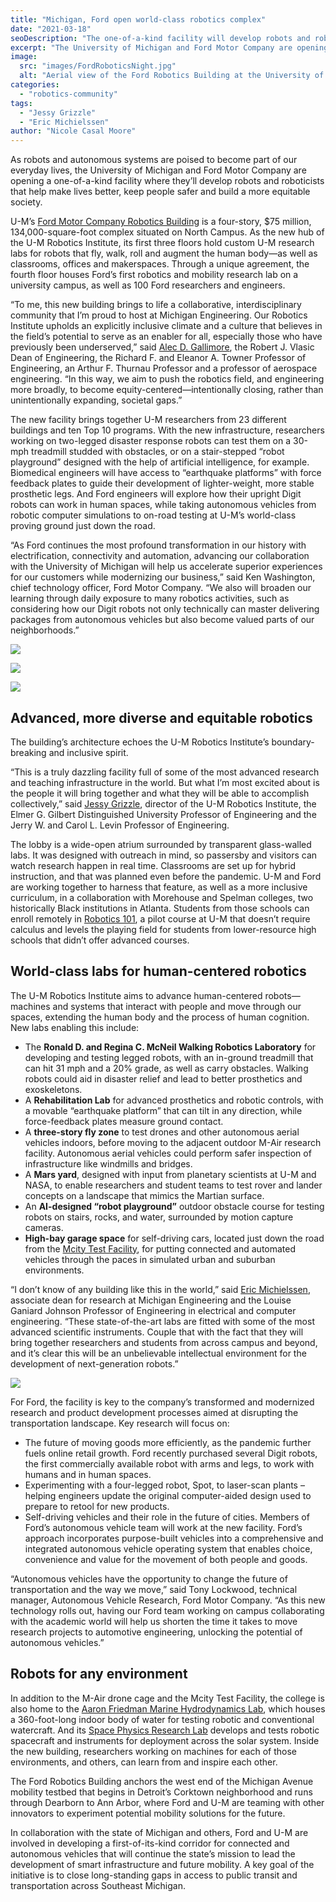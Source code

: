 ```yaml
---
title: "Michigan, Ford open world-class robotics complex"
date: "2021-03-18"
seoDescription: "The one-of-a-kind facility will develop robots and roboticists that help make lives better, keep people safer and build a more equitable society."
excerpt: "The University of Michigan and Ford Motor Company are opening a one-of-a-kind facility where they’ll develop robots and roboticists that help make lives better, keep people safer and build a more equitable society."
image:
  src: "images/FordRoboticsNight.jpg"
  alt: "Aerial view of the Ford Robotics Building at the University of Michigan."
categories:
  - "robotics-community"
tags:
  - "Jessy Grizzle"
  - "Eric Michielssen"
author: "Nicole Casal Moore"
---
```


<VideoCenter url="Nckogu4XZ28" />

As robots and autonomous systems are poised to become part of our everyday lives, the University of Michigan and Ford Motor Company are opening a one-of-a-kind facility where they’ll develop robots and roboticists that help make lives better, keep people safer and build a more equitable society.



U-M’s [Ford Motor Company Robotics Building](https://robotics.umich.edu/about/ford-motor-company-robotics-building/ "Ford Robotics Building") is a four-story, $75 million, 134,000-square-foot complex situated on North Campus. As the new hub of the U-M Robotics Institute, its first three floors hold custom U-M research labs for robots that fly, walk, roll and augment the human body—as well as classrooms, offices and makerspaces. Through a unique agreement, the fourth floor houses Ford’s first robotics and mobility research lab on a university campus, as well as 100 Ford researchers and engineers.

“To me, this new building brings to life a collaborative, interdisciplinary community that I’m proud to host at Michigan Engineering. Our Robotics Institute upholds an explicitly inclusive climate and a culture that believes in the field’s potential to serve as an enabler for all, especially those who have previously been underserved,” said [Alec D. Gallimore](https://aero.engin.umich.edu/people/alec-d-gallimore/), the Robert J. Vlasic Dean of Engineering, the Richard F. and Eleanor A. Towner Professor of Engineering, an Arthur F. Thurnau Professor and a professor of aerospace engineering. “In this way, we aim to push the robotics field, and engineering more broadly, to become equity-centered—intentionally closing, rather than unintentionally expanding, societal gaps.”

The new facility brings together U-M researchers from 23 different buildings and ten Top 10 programs. With the new infrastructure, researchers working on two-legged disaster response robots can test them on a 30-mph treadmill studded with obstacles, or on a stair-stepped “robot playground” designed with the help of artificial intelligence, for example. Biomedical engineers will have access to “earthquake platforms” with force feedback plates to guide their development of lighter-weight, more stable prosthetic legs. And Ford engineers will explore how their upright Digit robots can work in human spaces, while taking autonomous vehicles from robotic computer simulations to on-road testing at U-M’s world-class proving ground just down the road.

“As Ford continues the most profound transformation in our history with electrification, connectivity and automation, advancing our collaboration with the University of Michigan will help us accelerate superior experiences for our customers while modernizing our business,” said Ken Washington, chief technology officer, Ford Motor Company. “We also will broaden our learning through daily exposure to many robotics activities, such as considering how our Digit robots not only technically can master delivering packages from autonomous vehicles but also become valued parts of our neighborhoods.”

![](images/2020-FRB-29.jpg)

![](images/2020-FRB-47.jpg)

![](images/U-M_FMC_Robotics-Building_03.jpg)

## Advanced, more diverse and equitable robotics

The building’s architecture echoes the U-M Robotics Institute’s boundary-breaking and inclusive spirit. 

“This is a truly dazzling facility full of some of the most advanced research and teaching infrastructure in the world. But what I’m most excited about is the people it will bring together and what they will be able to accomplish collectively,” said [Jessy Grizzle](https://robotics.umich.edu/profile/jessy-grizzle/), director of the U-M Robotics Institute, the Elmer G. Gilbert Distinguished University Professor of Engineering and the Jerry W. and Carol L. Levin Professor of Engineering.

The lobby is a wide-open atrium surrounded by transparent glass-walled labs. It was designed with outreach in mind, so passersby and visitors can watch research happen in real time. Classrooms are set up for hybrid instruction, and that was planned even before the pandemic. U-M and Ford are working together to harness that feature, as well as a more inclusive curriculum, in a collaboration with Morehouse and Spelman colleges, two historically Black institutions in Atlanta. Students from those schools can enroll remotely in [Robotics 101](https://robotics.umich.edu/academic-program/course-offerings/rob101-fall-2020/ "ROB 101: Computational Linear Algebra"), a pilot course at U-M that doesn’t require calculus and levels the playing field for students from lower-resource high schools that didn’t offer advanced courses. 

## World-class labs for human-centered robotics

The U-M Robotics Institute aims to advance human-centered robots—machines and systems that interact with people and move through our spaces, extending the human body and the process of human cognition. New labs enabling this include:

- The **Ronald D. and Regina C. McNeil Walking Robotics Laboratory** for developing and testing legged robots, with an in-ground treadmill that can hit 31 mph and a 20% grade, as well as carry obstacles. Walking robots could aid in disaster relief and lead to better prosthetics and exoskeletons.
- A **Rehabilitation Lab** for advanced prosthetics and robotic controls, with a movable “earthquake platform” that can tilt in any direction, while force-feedback plates measure ground contact.
- A **three-story fly zone** to test drones and other autonomous aerial vehicles indoors, before moving to the adjacent outdoor M-Air research facility. Autonomous aerial vehicles could perform safer inspection of infrastructure like windmills and bridges.
- A **Mars yard**, designed with input from planetary scientists at U-M and NASA, to enable researchers and student teams to test rover and lander concepts on a landscape that mimics the Martian surface.
- An **AI-designed “robot playground”** outdoor obstacle course for testing robots on stairs, rocks, and water, surrounded by motion capture cameras.
- **High-bay garage space** for self-driving cars, located just down the road from the [Mcity Test Facility](https://mcity.umich.edu/), for putting connected and automated vehicles through the paces in simulated urban and suburban environments.

“I don’t know of any building like this in the world,” said [Eric Michielssen](https://michielssen.engin.umich.edu/), associate dean for research at Michigan Engineering and the Louise Ganiard Johnson Professor of Engineering in electrical and computer engineering. “These state-of-the-art labs are fitted with some of the most advanced scientific instruments. Couple that with the fact that they will bring together researchers and students from across campus and beyond, and it’s clear this will be an unbelievable intellectual environment for the development of next-generation robots.”

![](images/U-M_FMC_Robotics-Building_Garrow_Menon_05-1024x682.jpg)

For Ford, the facility is key to the company’s transformed and modernized research and product development processes aimed at disrupting the transportation landscape. Key research will focus on: 

- The future of moving goods more efficiently, as the pandemic further fuels online retail growth. Ford recently purchased several Digit robots, the first commercially available robot with arms and legs, to work with humans and in human spaces.
- Experimenting with a four-legged robot, Spot, to laser-scan plants – helping engineers update the original computer-aided design used to prepare to retool for new products.
- Self-driving vehicles and their role in the future of cities. Members of Ford’s autonomous vehicle team will work at the new facility. Ford’s approach incorporates purpose-built vehicles into a comprehensive and integrated autonomous vehicle operating system that enables choice, convenience and value for the movement of both people and goods.

“Autonomous vehicles have the opportunity to change the future of transportation and the way we move,” said Tony Lockwood, technical manager, Autonomous Vehicle Research, Ford Motor Company. “As this new technology rolls out, having our Ford team working on campus collaborating with the academic world will help us shorten the time it takes to move research projects to automotive engineering, unlocking the potential of autonomous vehicles.”

## Robots for any environment

In addition to the M-Air drone cage and the Mcity Test Facility, the college is also home to the [Aaron Friedman Marine Hydrodynamics Lab](https://mhl.engin.umich.edu/), which houses a 360-foot-long indoor body of water for testing robotic and conventional watercraft. And its [Space Physics Research Lab](https://xtrm-sprl.engin.umich.edu/) develops and tests robotic spacecraft and instruments for deployment across the solar system. Inside the new building, researchers working on machines for each of those environments, and others, can learn from and inspire each other.

The Ford Robotics Building anchors the west end of the Michigan Avenue mobility testbed that begins in Detroit’s Corktown neighborhood and runs through Dearborn to Ann Arbor, where Ford and U-M are teaming with other innovators to experiment potential mobility solutions for the future.

In collaboration with the state of Michigan and others, Ford and U-M are involved in developing a first-of-its-kind corridor for connected and autonomous vehicles that will continue the state’s mission to lead the development of smart infrastructure and future mobility. A key goal of the initiative is to close long-standing gaps in access to public transit and transportation across Southeast Michigan.
